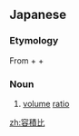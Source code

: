 ==Japanese==
{{ja-kanjitab|よう|せき|ひ|yomi=o}}

===Etymology===
From {{m|ja|容|sc=Jpan|tr=yō||have within}} + {{m|ja|積|sc=Jpan|tr=seki||size}} + {{m|ja|比|sc=Jpan|tr=hi||ratio}}

===Noun===
{{ja-noun|ようせきひ}}

# [[volume]] [[ratio]]

[[zh:容積比]]